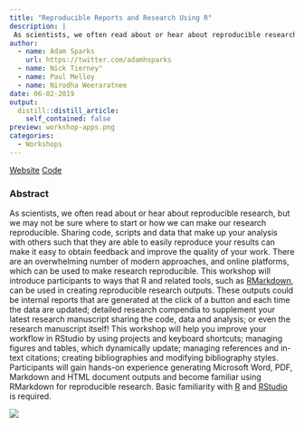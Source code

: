 ```yaml
---
title: "Reproducible Reports and Research Using R"
description: |
 As scientists, we often read about or hear about reproducible research, but we may not be sure where to start or how we can make our research reproducible. Sharing code, scripts and data that make up your analysis with others such that they are able to easily reproduce your results can make it easy to obtain feedback and improve the quality of your work. This workshop will introduce participants to ways that R and related tools, such as RMarkdown.
author:
  - name: Adam Sparks
    url: https://twitter.com/adamhsparks
  - name: Nick Tierney"
  - name: Paul Melloy
  - name: Nirodha Weeraratnee
date: 06-02-2019
output:
  distill::distill_article:
    self_contained: false
preview: workshop-apps.png
categories: 
  - Workshops
---
```


[Website](https://rmd4sci.njtierney.com/) [Code](https://github.com/njtierney/rmd4sci)

### Abstract

As scientists, we often read about or hear about reproducible research, but we may not be sure where to start or how we can make our research reproducible. Sharing code, scripts and data that make up your analysis with others such that they are able to easily reproduce your results can make it easy to obtain feedback and improve the quality of your work. There are an overwhelming number of modern approaches, and online platforms, which can be used to make research reproducible. This workshop will introduce participants to ways that R and related tools, such as [RMarkdown](https://rmarkdown.rstudio.com/), can be used in creating reproducible research outputs. These outputs could be internal reports that are generated at the click of a button and each time the data are updated; detailed research compendia to supplement your latest research manuscript sharing the code, data and analysis; or even the research manuscript itself! This workshop will help you improve your workflow in RStudio by using projects and keyboard shortcuts; managing figures and tables, which dynamically update; managing references and in-text citations; creating bibliographies and modifying bibliography styles. Participants will gain hands-on experience generating Microsoft Word, PDF, Markdown and HTML document outputs and become familiar using RMarkdown for reproducible research. Basic familiarity with [R](https://www.r-project.org/) and [RStudio](https://www.rstudio.com/) is required.

![](workshop-apps.png)
